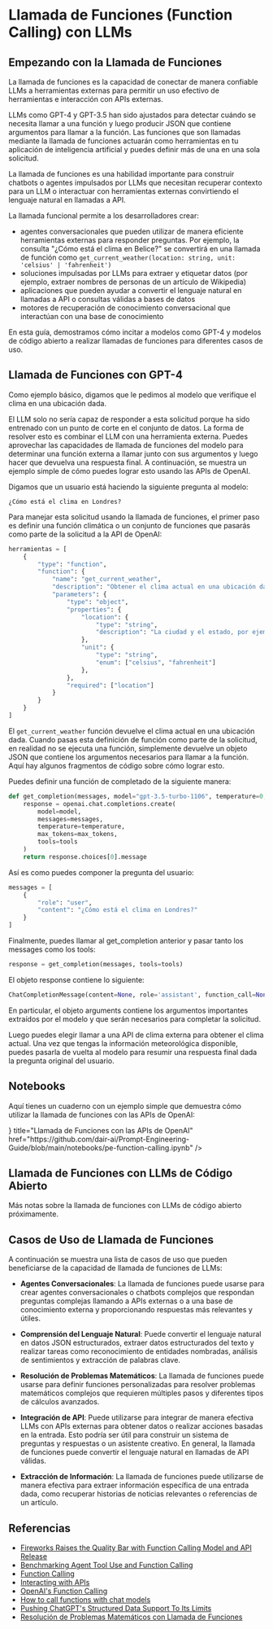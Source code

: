 # Llamada de Funciones (Function Calling) con LLMs


## Empezando con la Llamada de Funciones

La llamada de funciones es la capacidad de conectar de manera confiable LLMs a herramientas externas para permitir un uso efectivo de herramientas e interacción con APIs externas.

LLMs como GPT-4 y GPT-3.5 han sido ajustados para detectar cuándo se necesita llamar a una función y luego producir JSON que contiene argumentos para llamar a la función. Las funciones que son llamadas mediante la llamada de funciones actuarán como herramientas en tu aplicación de inteligencia artificial y puedes definir más de una en una sola solicitud.

La llamada de funciones es una habilidad importante para construir chatbots o agentes impulsados por LLMs que necesitan recuperar contexto para un LLM o interactuar con herramientas externas convirtiendo el lenguaje natural en llamadas a API.

La llamada funcional permite a los desarrolladores crear:

- agentes conversacionales que pueden utilizar de manera eficiente herramientas externas para responder preguntas. Por ejemplo, la consulta "¿Cómo está el clima en Belice?" se convertirá en una llamada de función como `get_current_weather(location: string, unit: 'celsius' | 'fahrenheit')`
- soluciones impulsadas por LLMs para extraer y etiquetar datos (por ejemplo, extraer nombres de personas de un artículo de Wikipedia)
- aplicaciones que pueden ayudar a convertir el lenguaje natural en llamadas a API o consultas válidas a bases de datos
- motores de recuperación de conocimiento conversacional que interactúan con una base de conocimiento

En esta guía, demostramos cómo incitar a modelos como GPT-4 y modelos de código abierto a realizar llamadas de funciones para diferentes casos de uso.

## Llamada de Funciones con GPT-4

Como ejemplo básico, digamos que le pedimos al modelo que verifique el clima en una ubicación dada.

El LLM solo no sería capaz de responder a esta solicitud porque ha sido entrenado con un punto de corte en el conjunto de datos. La forma de resolver esto es combinar el LLM con una herramienta externa. Puedes aprovechar las capacidades de llamada de funciones del modelo para determinar una función externa a llamar junto con sus argumentos y luego hacer que devuelva una respuesta final. A continuación, se muestra un ejemplo simple de cómo puedes lograr esto usando las APIs de OpenAI.

Digamos que un usuario está haciendo la siguiente pregunta al modelo:

```
¿Cómo está el clima en Londres?
```


Para manejar esta solicitud usando la llamada de funciones, el primer paso es definir una función climática o un conjunto de funciones que pasarás como parte de la solicitud a la API de OpenAI:

```python
herramientas = [
    {
        "type": "function",
        "function": {
            "name": "get_current_weather",
            "description": "Obtener el clima actual en una ubicación dada",
            "parameters": {
                "type": "object",
                "properties": {
                    "location": {
                        "type": "string",
                        "description": "La ciudad y el estado, por ejemplo, San Francisco, CA",
                    },
                    "unit": {
                        "type": "string",
                        "enum": ["celsius", "fahrenheit"]
                    },
                },
                "required": ["location"]
            }
        }
    }
]
```

El `get_current_weather` función devuelve el clima actual en una ubicación dada. Cuando pasas esta definición de función como parte de la solicitud, en realidad no se ejecuta una función, simplemente devuelve un objeto JSON que contiene los argumentos necesarios para llamar a la función. Aquí hay algunos fragmentos de código sobre cómo lograr esto.

Puedes definir una función de completado de la siguiente manera:

```python
def get_completion(messages, model="gpt-3.5-turbo-1106", temperature=0, max_tokens=300, tools=None):
    response = openai.chat.completions.create(
        model=model,
        messages=messages,
        temperature=temperature,
        max_tokens=max_tokens,
        tools=tools
    )
    return response.choices[0].message
```

Así es como puedes componer la pregunta del usuario:

```python
messages = [
    {
        "role": "user",
        "content": "¿Cómo está el clima en Londres?"
    }
]
```

Finalmente, puedes llamar al get_completion anterior y pasar tanto los messages como los tools:

```python
response = get_completion(messages, tools=tools)
```

El objeto response contiene lo siguiente:

```python
ChatCompletionMessage(content=None, role='assistant', function_call=None, tool_calls=[ChatCompletionMessageToolCall(id='...', function=Function(arguments='{"location":"London","unit":"celsius"}', name='get_current_weather'), type='function')])
```


En particular, el objeto arguments contiene los argumentos importantes extraídos por el modelo y que serán necesarios para completar la solicitud.

Luego puedes elegir llamar a una API de clima externa para obtener el clima actual. Una vez que tengas la información meteorológica disponible, puedes pasarla de vuelta al modelo para resumir una respuesta final dada la pregunta original del usuario.

## Notebooks

Aquí tienes un cuaderno con un ejemplo simple que demuestra cómo utilizar la llamada de funciones con las APIs de OpenAI:

<Cards>
    <Card 
        icon={<CodeIcon />}
        title="Llamada de Funciones con las APIs de OpenAI"
        href="https://github.com/dair-ai/Prompt-Engineering-Guide/blob/main/notebooks/pe-function-calling.ipynb"
    />
</Cards>

## Llamada de Funciones con LLMs de Código Abierto
Más notas sobre la llamada de funciones con LLMs de código abierto próximamente.

## Casos de Uso de Llamada de Funciones

A continuación se muestra una lista de casos de uso que pueden beneficiarse de la capacidad de llamada de funciones de LLMs:

- **Agentes Conversacionales**: La llamada de funciones puede usarse para crear agentes conversacionales o chatbots complejos que respondan preguntas complejas llamando a APIs externas o a una base de conocimiento externa y proporcionando respuestas más relevantes y útiles.

- **Comprensión del Lenguaje Natural**: Puede convertir el lenguaje natural en datos JSON estructurados, extraer datos estructurados del texto y realizar tareas como reconocimiento de entidades nombradas, análisis de sentimientos y extracción de palabras clave.

- **Resolución de Problemas Matemáticos**: La llamada de funciones puede usarse para definir funciones personalizadas para resolver problemas matemáticos complejos que requieren múltiples pasos y diferentes tipos de cálculos avanzados.

- **Integración de API**: Puede utilizarse para integrar de manera efectiva LLMs con APIs externas para obtener datos o realizar acciones basadas en la entrada. Esto podría ser útil para construir un sistema de preguntas y respuestas o un asistente creativo. En general, la llamada de funciones puede convertir el lenguaje natural en llamadas de API válidas.

- **Extracción de Información**: La llamada de funciones puede utilizarse de manera efectiva para extraer información específica de una entrada dada, como recuperar historias de noticias relevantes o referencias de un artículo.

## Referencias
- [Fireworks Raises the Quality Bar with Function Calling Model and API Release](https://blog.fireworks.ai/fireworks-raises-the-quality-bar-with-function-calling-model-and-api-release-e7f49d1e98e9)
- [Benchmarking Agent Tool Use and Function Calling](https://blog.langchain.dev/benchmarking-agent-tool-use/)
- [Function Calling](https://ai.google.dev/docs/function_calling)
- [Interacting with APIs](https://python.langchain.com/docs/use_cases/apis)
- [OpenAI's Function Calling](https://platform.openai.com/docs/guides/function-calling)
- [How to call functions with chat models](https://cookbook.openai.com/examples/how_to_call_functions_with_chat_models)
- [Pushing ChatGPT's Structured Data Support To Its Limits](https://minimaxir.com/2023/12/chatgpt-structured-data/)
- [Resolución de Problemas Matemáticos con Llamada de Funciones](https://github.com/svpino/openai-function-calling/blob/main/sample.ipynb)
